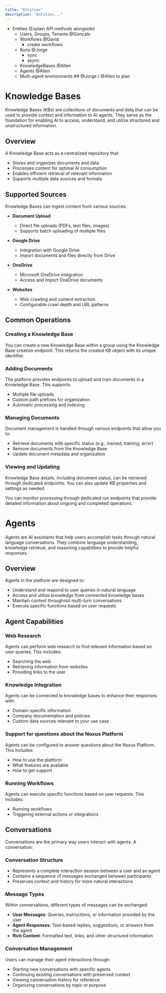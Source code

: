```yaml
---
title: "Entities"
description: "Entities..."
---
```


- Entities (Explain API methods alongside)
  - Users, Groups, Tenants @Gonçalo
  - Workflows @David
    - create workflows
  - Runs @Jorge
    - sync
    - async
  - KnowledgeBases @Allen
  - Agents @Allen
  - Multi-agent environments ## @Jorge / @Allen to plan

# Knowledge Bases

Knowledge Bases (KBs) are collections of documents and data that can be used to provide context and information to AI agents. They serve as the foundation for enabling AI to access, understand, and utilize structured and unstructured information.

## Overview

A Knowledge Base acts as a centralized repository that:
- Stores and organizes documents and data
- Processes content for optimal AI consumption
- Enables efficient retrieval of relevant information
- Supports multiple data sources and formats

## Supported Sources

Knowledge Bases can ingest content from various sources:

- **Document Upload**
  - Direct file uploads (PDFs, text files, images)
  - Supports batch uploading of multiple files

- **Google Drive**
  - Integration with Google Drive
  - Import documents and files directly from Drive

- **OneDrive**
  - Microsoft OneDrive integration
  - Access and import OneDrive documents

- **Websites**
  - Web crawling and content extraction
  - Configurable crawl depth and URL patterns

## Common Operations

### Creating a Knowledge Base

You can create a new Knowledge Base within a group using the Knowledge Base creation endpoint. This returns the created KB object with its unique identifier.

### Adding Documents

The platform provides endpoints to upload and train documents in a Knowledge Base. This supports:
- Multiple file uploads
- Custom path prefixes for organization
- Automatic processing and indexing

### Managing Documents

Document management is handled through various endpoints that allow you to:
- Retrieve documents with specific status (e.g., trained, training, error)
- Remove documents from the Knowledge Base
- Update document metadata and organization

### Viewing and Updating

Knowledge Base details, including document status, can be retrieved through dedicated endpoints. You can also update KB properties and settings as needed.


You can monitor processing through dedicated run endpoints that provide detailed information about ongoing and completed operations.


# Agents

Agents are AI assistants that help users accomplish tasks through natural language conversations. They combine language understanding, knowledge retrieval, and reasoning capabilities to provide helpful responses.

## Overview

Agents in the platform are designed to:
- Understand and respond to user queries in natural language
- Access and utilize knowledge from connected knowledge bases
- Maintain context throughout multi-turn conversations
- Execute specific functions based on user requests

## Agent Capabilities

### Web Research

Agents can perform web research to find relevant information based on user queries. This includes:
- Searching the web
- Retrieving information from websites
- Providing links to the user

### Knowledge Integration

Agents can be connected to knowledge bases to enhance their responses with:
- Domain-specific information
- Company documentation and policies
- Custom data sources relevant to your use case


### Support for questions about the Noxus Platform

Agents can be configured to answer questions about the Noxus Platform. This includes:
- How to use the platform
- What features are available
- How to get support


### Running Workflows

Agents can execute specific functions based on user requests. This includes:
- Running workflows
- Triggering external actions or integrations

## Conversations

Conversations are the primary way users interact with agents. A conversation:

### Conversation Structure

- Represents a complete interaction session between a user and an agent
- Contains a sequence of messages exchanged between participants
- Preserves context and history for more natural interactions

### Message Types

Within conversations, different types of messages can be exchanged:

- **User Messages**: Queries, instructions, or information provided by the user
- **Agent Responses**: Text-based replies, suggestions, or answers from the agent
- **Rich Content**: Formatted text, links, and other structured information

### Conversation Management

Users can manage their agent interactions through:

- Starting new conversations with specific agents
- Continuing existing conversations with preserved context
- Viewing conversation history for reference
- Organizing conversations by topic or purpose
